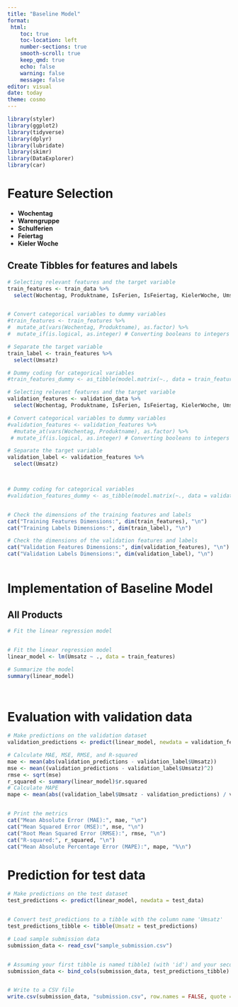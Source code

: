 ```yaml
---
title: "Baseline Model"
format: 
 html: 
    toc: true
    toc-location: left
    number-sections: true
    smooth-scroll: true
    keep_qmd: true
    echo: false
    warning: false
    message: false
editor: visual
date: today
theme: cosmo
---
```


```r

library(styler)
library(ggplot2)
library(tidyverse)
library(dplyr)
library(lubridate)
library(skimr)
library(DataExplorer)
library(car)
```

# Feature Selection

-   **Wochentag**
-   **Warengruppe**
-   **Schulferien**
-   **Feiertag**
-   **Kieler Woche**

## Create Tibbles for features and labels

```r

# Selecting relevant features and the target variable
train_features <- train_data %>% 
  select(Wochentag, Produktname, IsFerien, IsFeiertag, KielerWoche, Umsatz)


# Convert categorical variables to dummy variables
#train_features <- train_features %>% 
#  mutate_at(vars(Wochentag, Produktname), as.factor) %>%
#  mutate_if(is.logical, as.integer) # Converting booleans to integers

# Separate the target variable
train_label <- train_features %>% 
  select(Umsatz)

# Dummy coding for categorical variables
#train_features_dummy <- as_tibble(model.matrix(~., data = train_features))

# Selecting relevant features and the target variable
validation_features <- validation_data %>% 
  select(Wochentag, Produktname, IsFerien, IsFeiertag, KielerWoche, Umsatz)

# Convert categorical variables to dummy variables
#validation_features <- validation_features %>% 
  #mutate_at(vars(Wochentag, Produktname), as.factor) %>%
 # mutate_if(is.logical, as.integer) # Converting booleans to integers

# Separate the target variable
validation_label <- validation_features %>% 
  select(Umsatz)



# Dummy coding for categorical variables
#validation_features_dummy <- as_tibble(model.matrix(~., data = validation_features))


# Check the dimensions of the training features and labels
cat("Training Features Dimensions:", dim(train_features), "\n")
cat("Training Labels Dimensions:", dim(train_label), "\n")

# Check the dimensions of the validation features and labels
cat("Validation Features Dimensions:", dim(validation_features), "\n")
cat("Validation Labels Dimensions:", dim(validation_label), "\n")



```

# Implementation of Baseline Model

## All Products

```r

# Fit the linear regression model


# Fit the linear regression model
linear_model <- lm(Umsatz ~ ., data = train_features)

# Summarize the model
summary(linear_model)




```

# Evaluation with validation data

```r
# Make predictions on the validation dataset
validation_predictions <- predict(linear_model, newdata = validation_features)

# Calculate MAE, MSE, RMSE, and R-squared
mae <- mean(abs(validation_predictions - validation_label$Umsatz))
mse <- mean((validation_predictions - validation_label$Umsatz)^2)
rmse <- sqrt(mse)
r_squared <- summary(linear_model)$r.squared
# Calculate MAPE
mape <- mean(abs((validation_label$Umsatz - validation_predictions) / validation_label$Umsatz)) * 100


# Print the metrics
cat("Mean Absolute Error (MAE):", mae, "\n")
cat("Mean Squared Error (MSE):", mse, "\n")
cat("Root Mean Squared Error (RMSE):", rmse, "\n")
cat("R-squared:", r_squared, "\n")
cat("Mean Absolute Percentage Error (MAPE):", mape, "%\n")

```

# Prediction for test data

```r

# Make predictions on the test dataset
test_predictions <- predict(linear_model, newdata = test_data)


# Convert test_predictions to a tibble with the column name 'Umsatz'
test_predictions_tibble <- tibble(Umsatz = test_predictions)

# Load sample submission data
submission_data <- read_csv("sample_submission.csv")


# Assuming your first tibble is named tibble1 (with 'id') and your second tibble is named tibble2 (with 'Umsatz')
submission_data <- bind_cols(submission_data, test_predictions_tibble)


# Write to a CSV file
write.csv(submission_data, "submission.csv", row.names = FALSE, quote = FALSE)


```
